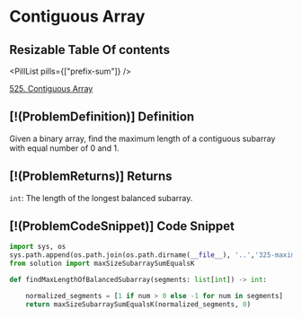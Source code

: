 # Contiguous Array

## Resizable Table Of contents

<DifficultyBadge difficulty="medium" />

<PillList pills={["prefix-sum"]} />

[525. Contiguous Array](https://leetcode.com/problems/contiguous-array)

## [!(ProblemDefinition)] Definition

Given a binary array, find the maximum length of a contiguous subarray with equal number of 0 and 1.

## [!(ProblemReturns)] Returns

`int`: The length of the longest balanced subarray.

## [!(ProblemCodeSnippet)] Code Snippet

```python meta="source=problems/525-contiguous-array/solution.py"
import sys, os
sys.path.append(os.path.join(os.path.dirname(__file__), '..','325-maximum-size-subarray-sum-equals-k'))
from solution import maxSizeSubarraySumEqualsK

def findMaxLengthOfBalancedSubarray(segments: list[int]) -> int:

    normalized_segments = [1 if num > 0 else -1 for num in segments]
    return maxSizeSubarraySumEqualsK(normalized_segments, 0)
```

